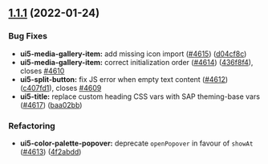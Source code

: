 
<Meta title="Docs/Changelog/1.1.1" />



## [1.1.1](https://github.com/SAP/ui5-webcomponents/compare/v1.1.0...v1.1.1) (2022-01-24)


### Bug Fixes

* **ui5-media-gallery-item:** add missing icon import ([#4615](https://github.com/SAP/ui5-webcomponents/issues/4615)) ([d04cf8c](https://github.com/SAP/ui5-webcomponents/commit/d04cf8c))
* **ui5-media-gallery-item:** correct initialization order ([#4614](https://github.com/SAP/ui5-webcomponents/issues/4614)) ([436f8f4](https://github.com/SAP/ui5-webcomponents/commit/436f8f4)), closes [#4610](https://github.com/SAP/ui5-webcomponents/issues/4610)
* **ui5-split-button:** fix JS error when empty text content ([#4612](https://github.com/SAP/ui5-webcomponents/issues/4612)) ([c407fd1](https://github.com/SAP/ui5-webcomponents/commit/c407fd1)), closes [#4609](https://github.com/SAP/ui5-webcomponents/issues/4609)
* **ui5-title:** replace custom heading CSS vars with SAP theming-base vars ([#4617](https://github.com/SAP/ui5-webcomponents/issues/4617)) ([baa02bb](https://github.com/SAP/ui5-webcomponents/commit/baa02bb))


### Refactoring
* **ui5-color-palette-popover:** deprecate `openPopover` in favour of `showAt` ([#4613](https://github.com/SAP/ui5-webcomponents/pull/4613)) ([4f2abdd](https://github.com/SAP/ui5-webcomponents/commit/4f2abdd))
<Footer />